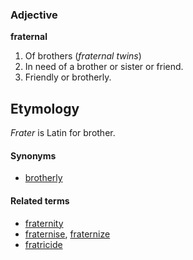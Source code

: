 ===Adjective===
'''fraternal'''

#Of brothers (''fraternal twins'')
#In need of a brother or sister or friend.
#Friendly or brotherly.

==Etymology==

''Frater'' is Latin for brother.

====Synonyms====
*[[brotherly]]

====Related terms====
*[[fraternity]]
*[[fraternise]], [[fraternize]]
*[[fratricide]]